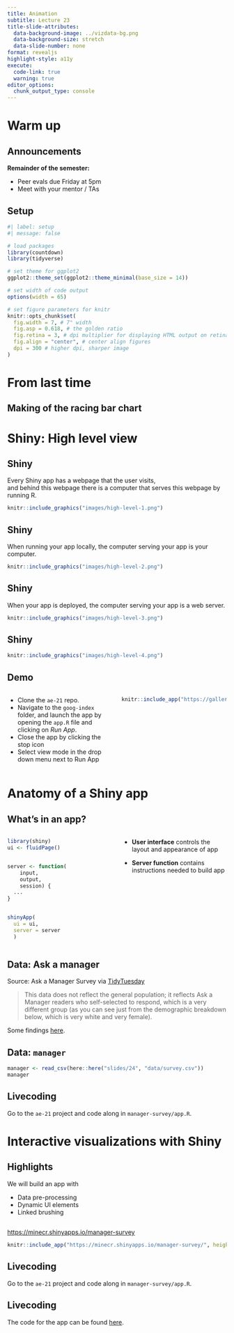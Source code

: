 ```yaml
---
title: Animation
subtitle: Lecture 23
title-slide-attributes:
  data-background-image: ../vizdata-bg.png
  data-background-size: stretch
  data-slide-number: none
format: revealjs
highlight-style: a11y
execute:
  code-link: true
  warning: true
editor_options: 
  chunk_output_type: console
---
```


# Warm up

## Announcements

**Remainder of the semester:**

-   Peer evals due Friday at 5pm
-   Meet with your mentor / TAs

## Setup {.smaller}

```r
#| label: setup
#| message: false

# load packages
library(countdown)
library(tidyverse)

# set theme for ggplot2
ggplot2::theme_set(ggplot2::theme_minimal(base_size = 14))

# set width of code output
options(width = 65)

# set figure parameters for knitr
knitr::opts_chunk$set(
  fig.width = 7, # 7" width
  fig.asp = 0.618, # the golden ratio
  fig.retina = 3, # dpi multiplier for displaying HTML output on retina
  fig.align = "center", # center align figures
  dpi = 300 # higher dpi, sharper image
)
```

# From last time

## Making of the racing bar chart

# Shiny: High level view

## Shiny {.center}


Every Shiny app has a webpage that the user visits, <br> and behind this webpage there is a computer that serves this webpage by running R.

```r
knitr::include_graphics("images/high-level-1.png")
```

## Shiny {.center}

When running your app locally, the computer serving your app is your computer.

```r
knitr::include_graphics("images/high-level-2.png")
```

## Shiny {.center}

When your app is deployed, the computer serving your app is a web server.

```r
knitr::include_graphics("images/high-level-3.png")
```

## Shiny {.center}


```r
knitr::include_graphics("images/high-level-4.png")
```

## Demo

:::: {.columns}

::: {.column width="50%"}
::: .task
- Clone the `ae-21` repo.
- Navigate to the `goog-index` folder, and launch the app by opening the `app.R` file and clicking on *Run App*.
- Close the app by clicking the stop icon
- Select view mode in the drop down menu next to Run App
:::
:::

::: {.column width="50%"}
```r
knitr::include_app("https://gallery.shinyapps.io/goog-trend-index/", height = "650px")
```
:::

::::

# Anatomy of a Shiny app

## What's in an app?

:::: {.columns}

::: {.column width="50%"}
```r
library(shiny)
ui <- fluidPage()


server <- function(
    input, 
    output, 
    session) {
  ...
}


shinyApp(
  ui = ui, 
  server = server
  )
```
:::

::: {.column width="50%"}
- **User interface** controls the layout and appearance of app

- **Server function** contains instructions needed to build app
:::

::::

## Data: Ask a manager

Source: Ask a Manager Survey via [TidyTuesday](https://github.com/rfordatascience/tidytuesday/tree/master/data/2021/2021-05-18)

> This data does not reflect the general population; it reflects Ask a Manager readers who self-selected to respond, which is a very different group (as you can see just from the demographic breakdown below, which is very white and very female).

Some findings [here](https://www.askamanager.org/2021/05/some-findings-from-24000-peoples-salaries.html).

## Data: `manager`

```r
manager <- read_csv(here::here("slides/24", "data/survey.csv"))
manager
```

## Livecoding

::: .task
Go to the `ae-21` project and code along in `manager-survey/app.R`.
:::

# Interactive visualizations with Shiny

## Highlights

We will build an app with

- Data pre-processing
- Dynamic UI elements
- Linked brushing

##  {#manager-survey-app data-menu-title="Manager Survey App" .center}

::: {.medium .center-align}
[https://minecr.shinyapps.io/manager-survey](https://minecr.shinyapps.io/manager-survey/)
:::

```r
knitr::include_app("https://minecr.shinyapps.io/manager-survey/", height ="550px")
```

## Livecoding

::: .task
Go to the `ae-21` project and code along in `manager-survey/app.R`.
:::

## Livecoding

The code for the app can be found [here](https://github.com/vizdata-f23/slides/blob/main/20-interactive-visualization/manager-survey/app.R).
